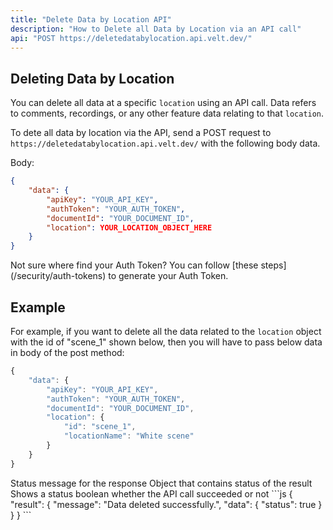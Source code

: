 ```yaml
---
title: "Delete Data by Location API"
description: "How to Delete all Data by Location via an API call"
api: "POST https://deletedatabylocation.api.velt.dev/"
---
```




## Deleting Data by Location

You can delete all data at a specific `location` using an API call. Data refers to comments, recordings, or any other feature data relating to that `location`.


To dete all data by location via the API, send a POST request to `https://deletedatabylocation.api.velt.dev/` with the following body data.

Body:

```JSON
{
    "data": {
        "apiKey": "YOUR_API_KEY",
        "authToken": "YOUR_AUTH_TOKEN",
        "documentId": "YOUR_DOCUMENT_ID",
        "location": YOUR_LOCATION_OBJECT_HERE
    }
}
```

<Info>
Not sure where find your Auth Token? You can follow [these steps](/security/auth-tokens) to generate your Auth Token.
</Info>

## Example

For example, if you want to delete all the data related to the `location` object with the id of "scene_1" shown below, then you will have to pass below data in body of the post method:

```jsx
{
    "data": {
        "apiKey": "YOUR_API_KEY",
        "authToken": "YOUR_AUTH_TOKEN",
        "documentId": "YOUR_DOCUMENT_ID",
        "location": {
            "id": "scene_1",
            "locationName": "White scene"
        }
    }
}
```




<Expandable title="result" defaultOpen={true}>


<ResponseField name="message" type="string">
Status message for the response
</ResponseField>

<ResponseField name="data" type="object">
Object that contains status of the result
</ResponseField>

<Expandable title="data" defaultOpen={true}>


<ResponseField name="status" type="boolean">
Shows a status boolean whether the API call succeeded or not
</ResponseField>


</Expandable>

</Expandable>




<ResponseExample>
```js
{
    "result": {
        "message": "Data deleted successfully.",
        "data": {
            "status": true
        }
    }
}
```
</ResponseExample>